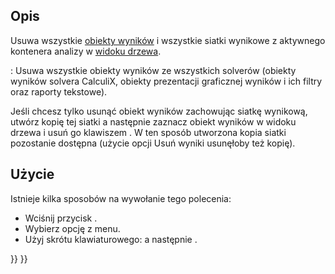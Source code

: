 <languages/>

{{Docnav
|[[FEM_SolverRun/pl|Uruchom obliczenia solvera]]
|[[FEM_ResultShow/pl|Pokaż wyniki]]
|[[FEM_Workbench/pl|środowisko pracy MES]]
|IconL=FEM_SolverRun.svg
|IconR=FEM_ResultShow.svg
|IconC=Workbench_FEM.svg
}}

{{GuiCommand/pl
|Name=FEM ResultsPurge
|Name/pl=MES: Usuń wyniki
|MenuLocation=Wyniki → Usuń wyniki
|Workbenches=[[FEM_Workbench/pl|MES]]
|Shortcut={{KEY|R}} {{KEY|P}}
|SeeAlso=[[FEM_tutorial/pl|Poradnik MES]]
}}

<span id="Description"></span>
==Opis==

Usuwa wszystkie [[FEM_ResultShow/pl|obiekty wyników]] i wszystkie siatki wynikowe z aktywnego kontenera analizy w [[Tree_view/pl|widoku drzewa]].

{{VersionPlus/pl|1.1}}: Usuwa wszystkie obiekty wyników ze wszystkich solverów (obiekty wyników solvera CalculiX, obiekty prezentacji graficznej wyników i ich filtry oraz raporty tekstowe).

Jeśli chcesz tylko usunąć obiekt wyników zachowując siatkę wynikową, utwórz kopię tej siatki a następnie zaznacz obiekt wyników w widoku drzewa i usuń go klawiszem {{KEY|Del}}. W ten sposób utworzona kopia siatki pozostanie dostępna (użycie opcji Usuń wyniki usunęłoby też kopię).

<span id="Usage"></span>
==Użycie==

Istnieje kilka sposobów na wywołanie tego polecenia:
* Wciśnij przycisk {{Button|[[Image:FEM_ResultsPurge.svg|16px]] [[FEM_ResultsPurge/pl|Usuń wyniki]]}}.
* Wybierz opcję {{MenuCommand|Wyniki → [[Image:FEM_ResultsPurge.svg|16px]] Usuń wyniki}} z menu.
* Użyj skrótu klawiaturowego: {{KEY|R}} a następnie {{KEY|P}}.


{{Docnav
|[[FEM_SolverRun/pl|Uruchom obliczenia solvera]]
|[[FEM_ResultShow/pl|Pokaż wyniki]]
|[[FEM_Workbench/pl|środowisko pracy MES]]
|IconL=FEM_SolverRun.svg
|IconR=FEM_ResultShow.svg
|IconC=Workbench_FEM.svg
}}

{{FEM Tools navi{{#translation:}}}}
{{Userdocnavi{{#translation:}}}}
{{clear}}